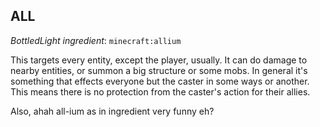 ## <Asset location="lightwithin:lights/target_icons/all" title="All"/> ALL <Asset location="lightwithin:lights/target_icons/all" title="All"/>
*BottledLight ingredient*: `minecraft:allium`

This targets every entity, except the player, usually. It can do damage to nearby entities, or summon a big structure or some mobs.
In general it's something that effects everyone but the caster in some ways or another. This means there is no protection from the caster's action for their allies.

Also, ahah all-ium as in ingredient very funny eh?
